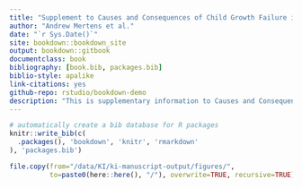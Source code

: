 ```yaml
--- 
title: "Supplement to Causes and Consequences of Child Growth Failure in Low- and Middle-income Countries"
author: "Andrew Mertens et al."
date: "`r Sys.Date()`"
site: bookdown::bookdown_site
output: bookdown::gitbook
documentclass: book
bibliography: [book.bib, packages.bib]
biblio-style: apalike
link-citations: yes
github-repo: rstudio/bookdown-demo
description: "This is supplementary information to Causes and Consequences of Child Growth Failure in Low- and Middle-income Countries"
---
```


<!-- # Overview -->

<!-- **Recommended citation:** Mertens A N, et al. 2020. Causes and consequences of child growth failure in low- and middle-income countries. *Submitted*. doi.  -->

<!-- This site contains supplementary information to the *Causes and consequences of child growth failure in low- and middle-income countries*.  -->


```r
# automatically create a bib database for R packages
knitr::write_bib(c(
  .packages(), 'bookdown', 'knitr', 'rmarkdown'
), 'packages.bib')

file.copy(from="/data/KI/ki-manuscript-output/figures/", 
          to=paste0(here::here(), "/"), overwrite=TRUE, recursive=TRUE)
```
